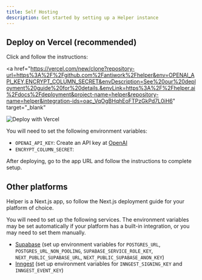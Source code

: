 ```yaml
---
title: Self Hosting
description: Get started by setting up a Helper instance
---
```


## Deploy on Vercel (recommended)

Click and follow the instructions:

<a
  href="https://vercel.com/new/clone?repository-url=https%3A%2F%2Fgithub.com%2Fantiwork%2Fhelper&env=OPENAI_API_KEY,ENCRYPT_COLUMN_SECRET&envDescription=See%20our%20deployment%20guide%20for%20details.&envLink=https%3A%2F%2Fhelper.ai%2Fdocs%2Fdeployment&project-name=helper&repository-name=helper&integration-ids=oac_VqOgBHqhEoFTPzGkPd7L0iH6"
  target="_blank"
>
  <img src="https://vercel.com/button" alt="Deploy with Vercel" />
</a>

You will need to set the following environment variables:

- `OPENAI_API_KEY`: Create an API key at [OpenAI](https://platform.openai.com)
- `ENCRYPT_COLUMN_SECRET`: <SecretGenerator />

After deploying, go to the app URL and follow the instructions to complete setup.

## Other platforms

Helper is a Next.js app, so follow the Next.js deployment guide for your platform of choice.

You will need to set up the following services. The environment variables may be set automatically if your platform has a built-in integration, or you may need to set them manually.

- [Supabase](https://supabase.com) (set up environment variables for `POSTGRES_URL`, `POSTGRES_URL_NON_POOLING`, `SUPABASE_SERVICE_ROLE_KEY`, `NEXT_PUBLIC_SUPABASE_URL`, `NEXT_PUBLIC_SUPABASE_ANON_KEY`)
- [Inngest](https://www.inngest.com/cloud) (set up environment variables for `INNGEST_SIGNING_KEY` and `INNGEST_EVENT_KEY`)
